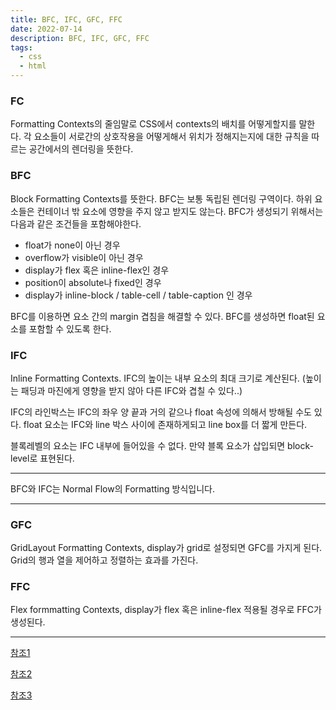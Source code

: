 ```yaml
---
title: BFC, IFC, GFC, FFC
date: 2022-07-14
description: BFC, IFC, GFC, FFC
tags:
  - css
  - html
---
```


### FC

Formatting Contexts의 줄임말로 CSS에서 contexts의 배치를 어떻게할지를 말한다. 각 요소들이 서로간의 상호작용을 어떻게해서 위치가 정해지는지에 대한 규칙을 따르는 공간에서의 렌더링을 뜻한다.


### BFC

Block Formatting Contexts를 뜻한다. BFC는 보통 독립된 렌더링 구역이다. 하위 요소들은 컨테이너  밖 요소에 영향을 주지 않고 받지도 않는다.
BFC가 생성되기 위해서는 다음과 같은 조건들을 포함해야한다.
- float가 none이 아닌 경우
- overflow가 visible이 아닌 경우
- display가 flex 혹은 inline-flex인 경우
- position이 absolute나 fixed인 경우
- display가 inline-block / table-cell / table-caption 인 경우

BFC를 이용하면 요소 간의 margin 겹침을 해결할 수 있다.
BFC를 생성하면 float된 요소를 포함할 수 있도록 한다.


### IFC

Inline Formatting Contexts. IFC의 높이는 내부 요소의 최대 크기로 계산된다. (높이는 패딩과 마진에게 영향을 받지 않아 다른 IFC와 겹칠 수 있다..)

IFC의 라인박스는 IFC의 좌우 양 끝과 거의 같으나 float 속성에 의해서 방해될 수도 있다. float 요소는 IFC와 line 박스 사이에 존재하게되고 line box를 더 짧게 만든다.

블록레벨의 요소는 IFC 내부에 들어있을 수 없다. 만약 블록 요소가 삽입되면 block-level로 표현된다.

---

BFC와 IFC는 Normal Flow의 Formatting 방식입니다.

---

### GFC

GridLayout Formatting Contexts, display가 grid로 설정되면 GFC를 가지게 된다. Grid의 행과 열을 제어하고 정렬하는 효과를 가진다.

### FFC

Flex formmatting Contexts, display가 flex 혹은 inline-flex 적용될 경우로 FFC가 생성된다.

---


[참조1](https://mingeesuh.tistory.com/entry/Block-Formatting-Context-BFC)

[참조2](https://blog.krybot.com/a?ID=01500-f8eaa49a-a2f0-457e-a36f-3400d1420b26)

[참조3](https://developer.mozilla.org/ko/docs/Web/CSS/CSS_Flow_Layout/Intro_to_formatting_contexts#%EB%B8%94%EB%A1%9D_%EC%84%9C%EC%8B%9D_%EC%83%81%ED%99%A9)